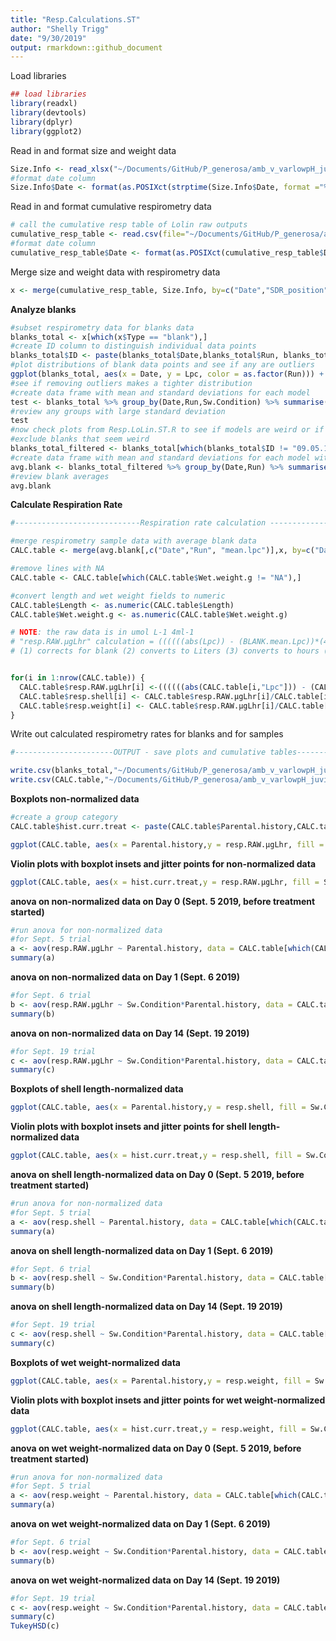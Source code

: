 ```yaml
---
title: "Resp.Calculations.ST"
author: "Shelly Trigg"
date: "9/30/2019"
output: rmarkdown::github_document
---
```


Load libraries
```r
## load libraries
library(readxl)
library(devtools)
library(dplyr)
library(ggplot2)
```

Read in and format size and weight data
```r
Size.Info <- read_xlsx("~/Documents/GitHub/P_generosa/amb_v_varlowpH_juvis/data/Shell_length_data.xlsx") #read Size.info data
#format date column
Size.Info$Date <- format(as.POSIXct(strptime(Size.Info$Date, format ="%Y%m%d")),format="%m.%d.%y")
```

Read in and format cumulative respirometry data
```r
# call the cumulative resp table of Lolin raw outputs
cumulative_resp_table <- read.csv(file="~/Documents/GitHub/P_generosa/amb_v_varlowpH_juvis/data/SDR/Cumulative_resp_alpha0.4.csv", header=T, stringsAsFactors = FALSE) #read Size.info data
#format date column
cumulative_resp_table$Date <- format(as.POSIXct(cumulative_resp_table$Date,format="%m.%d.%y"),format="%m.%d.%y")
```

Merge size and weight data with respirometry data
```r
x <- merge(cumulative_resp_table, Size.Info, by=c("Date","SDR_position", "Run"))
```

**Analyze blanks** 

```r
#subset respirometry data for blanks data
blanks_total <- x[which(x$Type == "blank"),]
#create ID column to distinguish individual data points
blanks_total$ID <- paste(blanks_total$Date,blanks_total$Run, blanks_total$SDR_position, sep = ".")
#plot distributions of blank data points and see if any are outliers
ggplot(blanks_total, aes(x = Date, y = Lpc, color = as.factor(Run))) + geom_point() + theme_bw() + ggtitle("Raw resp. rate in blanks") + ylab("Raw respiration rate (Lpc slope)")
#see if removing outliers makes a tighter distribution
#create data frame with mean and standard deviations for each model
test <- blanks_total %>% group_by(Date,Run,Sw.Condition) %>% summarise(n = n(), mean.lpc = mean(Lpc), mean.leq = mean(Leq), mean.lz = mean(Lz), sd.lpc = sd(Lpc), sd.leq = sd(Leq), sd.lz = sd(Lz))
#review any groups with large standard deviation
test
#now check plots from Resp.LoLin.ST.R to see if models are weird or if trend is abnormal
#exclude blanks that seem weird
blanks_total_filtered <- blanks_total[which(blanks_total$ID != "09.05.19.1.C5" & blanks_total$ID != "09.05.19.1.B5" & blanks_total$ID != "09.05.19.2.B5" & blanks_total$ID != "09.06.19.1.A6" & blanks_total$ID != "09.19.19.1.A1"),]
#create data frame with mean and standard deviations for each model without weird data points
avg.blank <- blanks_total_filtered %>% group_by(Date,Run) %>% summarise(n = n(), mean.lpc = mean(Lpc), mean.leq = mean(Leq), mean.lz = mean(Lz), sd.lpc = sd(Lpc), sd.leq = sd(Leq), sd.lz = sd(Lz))
#review blank averages
avg.blank
```

**Calculate Respiration Rate**
```r
#----------------------------Respiration rate calculation -------------------------------------------

#merge respirometry sample data with average blank data
CALC.table <- merge(avg.blank[,c("Date","Run", "mean.lpc")],x, by=c("Date","Run")) 

#remove lines with NA
CALC.table <- CALC.table[which(CALC.table$Wet.weight.g != "NA"),]

#convert length and wet weight fields to numeric
CALC.table$Length <- as.numeric(CALC.table$Length)
CALC.table$Wet.weight.g <- as.numeric(CALC.table$Wet.weight.g)

# NOTE: the raw data is in umol L-1 4ml-1
# "resp.RAW.µgLhr" calculation = ((((((abs(Lpc)) - (BLANK.mean.Lpc))*(4/1000))*(60))*31.998))
# (1) corrects for blank (2) converts to Liters (3) converts to hours (4) converts moles to grams; final unit = µg O2 L-1 h-1


for(i in 1:nrow(CALC.table)) {
  CALC.table$resp.RAW.µgLhr[i] <-((((((abs(CALC.table[i,"Lpc"])) - (CALC.table[i,"mean.lpc"]))*(4/1000))*(60))*31.998))
  CALC.table$resp.shell[i] <- CALC.table$resp.RAW.µgLhr[i]/CALC.table[i,"Length"] #per cm shell length
  CALC.table$resp.weight[i] <- CALC.table$resp.RAW.µgLhr[i]/CALC.table[i,"Wet.weight.g"] #per gram wet weight
}
```


Write out calculated respirometry rates for blanks and for samples
```r
#----------------------OUTPUT - save plots and cumulative tables-----------------------------------------

write.csv(blanks_total,"~/Documents/GitHub/P_generosa/amb_v_varlowpH_juvis/data/SDR/All.blank.resp.rates.csv", row.names=FALSE, quote = FALSE)
write.csv(CALC.table,"~/Documents/GitHub/P_generosa/amb_v_varlowpH_juvis/data/SDR/Final.resp.rates.csv", row.names=FALSE, quote = FALSE) 
```

**Boxplots non-normalized data**
```r
#create a group category
CALC.table$hist.curr.treat <- paste(CALC.table$Parental.history,CALC.table$Sw.Condition, sep = "_")

ggplot(CALC.table, aes(x = Parental.history,y = resp.RAW.µgLhr, fill = Sw.Condition)) + geom_boxplot() +facet_wrap(~Date) + theme_bw() + ggtitle("Boxplots of non-normalized respirometry data") + ylab("ug O2/L*hr")
```

**Violin plots with boxplot insets and jitter points for non-normalized data**
```r
ggplot(CALC.table, aes(x = hist.curr.treat,y = resp.RAW.µgLhr, fill = Sw.Condition)) + geom_violin(trim = FALSE) + geom_boxplot(width = 0.15) + geom_jitter(shape =16, size = 2,position= position_jitter(0.05)) +facet_wrap(~Date) + theme_bw() + ggtitle("Non-normalized respirometry data") + ylab("ug O2/L*hr") + xlab("parental_current treatment") + theme(axis.text.x = element_text(angle = 45, hjust = 1))
```

**anova on non-normalized data on Day 0 (Sept. 5 2019, before treatment started)**
```r
#run anova for non-normalized data
#for Sept. 5 trial
a <- aov(resp.RAW.µgLhr ~ Parental.history, data = CALC.table[which(CALC.table$Date == "09.05.19"),])
summary(a)
```

**anova on non-normalized data on Day 1 (Sept. 6 2019)**
```r
#for Sept. 6 trial
b <- aov(resp.RAW.µgLhr ~ Sw.Condition*Parental.history, data = CALC.table[which(CALC.table$Date == "09.06.19"),])
summary(b)
```

**anova on non-normalized data on Day 14 (Sept. 19 2019)**
```r
#for Sept. 19 trial 
c <- aov(resp.RAW.µgLhr ~ Sw.Condition*Parental.history, data = CALC.table[which(CALC.table$Date == "09.19.19"),])
summary(c)
```


**Boxplots of shell length-normalized data **
```r
ggplot(CALC.table, aes(x = Parental.history,y = resp.shell, fill = Sw.Condition)) + geom_boxplot() +facet_wrap(~Date) + theme_bw() + ggtitle("Shell length-normalized respirometry data") + ylab("ug O2/L*hr*cm.shell.length") 
```


**Violin plots with boxplot insets and jitter points for shell length-normalized data**
```r
ggplot(CALC.table, aes(x = hist.curr.treat,y = resp.shell, fill = Sw.Condition)) + geom_violin(trim = FALSE) + geom_boxplot(width = 0.15) + geom_jitter(shape =16, size = 2,position= position_jitter(0.05)) +facet_wrap(~Date) + theme_bw() + ggtitle("Respirometry data normalized by shell length") + ylab("ug O2/L*hr*cm.shell.length") + xlab("parental_current treatment") + theme(axis.text.x = element_text(angle = 45, hjust = 1))
```

**anova on shell length-normalized data on Day 0 (Sept. 5 2019, before treatment started)**
```r
#run anova for non-normalized data
#for Sept. 5 trial
a <- aov(resp.shell ~ Parental.history, data = CALC.table[which(CALC.table$Date == "09.05.19"),])
summary(a)
```

**anova on shell length-normalized data on Day 1 (Sept. 6 2019)**
```r
#for Sept. 6 trial
b <- aov(resp.shell ~ Sw.Condition*Parental.history, data = CALC.table[which(CALC.table$Date == "09.06.19"),])
summary(b)
```

**anova on shell length-normalized data on Day 14 (Sept. 19 2019)**
```r
#for Sept. 19 trial 
c <- aov(resp.shell ~ Sw.Condition*Parental.history, data = CALC.table[which(CALC.table$Date == "09.19.19"),])
summary(c)
```

**Boxplots of wet weight-normalized data **
```r
ggplot(CALC.table, aes(x = Parental.history,y = resp.weight, fill = Sw.Condition)) + geom_boxplot() +facet_wrap(~Date) + theme_bw() + ggtitle("Wet weight-normalized respirometry data") + ylab("ug O2/L*hr*gram.wet.weight") 
```

**Violin plots with boxplot insets and jitter points for wet weight-normalized data**
```r
ggplot(CALC.table, aes(x = hist.curr.treat,y = resp.weight, fill = Sw.Condition)) + geom_violin(trim = FALSE) + geom_boxplot(width = 0.15) + geom_jitter(shape =16, size = 2,position= position_jitter(0.05)) +facet_wrap(~Date) + theme_bw() + ggtitle("Respirometry data normalized by wet weight") + ylab("ug O2/L*hr*gram.wet.weight") + xlab("parental_current treatment") + theme(axis.text.x = element_text(angle = 45, hjust = 1))
```

**anova on wet weight-normalized data on Day 0 (Sept. 5 2019, before treatment started)**
```r
#run anova for non-normalized data
#for Sept. 5 trial
a <- aov(resp.weight ~ Parental.history, data = CALC.table[which(CALC.table$Date == "09.05.19"),])
summary(a)
```

**anova on wet weight-normalized data on Day 1 (Sept. 6 2019)**
```r
#for Sept. 6 trial
b <- aov(resp.weight ~ Sw.Condition*Parental.history, data = CALC.table[which(CALC.table$Date == "09.06.19"),])
summary(b)
```

**anova on wet weight-normalized data on Day 14 (Sept. 19 2019)**
```r
#for Sept. 19 trial 
c <- aov(resp.weight ~ Sw.Condition*Parental.history, data = CALC.table[which(CALC.table$Date == "09.19.19"),])
summary(c)
TukeyHSD(c)
```


